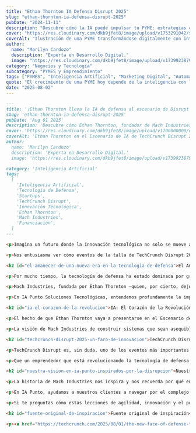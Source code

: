 ```yaml
---
title: "Ethan Thornton IA Defensa Disrupt 2025"
slug: "ethan-thornton-ia-defensa-disrupt-2025"
pubDate: "2024-11-11"
description: "Descubre cómo la IA puede impulsar tu PYME: estrategias concretas de marketing, automatización y datos para aumentar ventas."
cover: "https://res.cloudinary.com/dkb9jfet8/image/upload/v1753291042/small-business_kk56r6.jpg"
coverAlt: "Ilustración de una PYME transformándose digitalmente con inteligencia artificial."
author:
  name: "Marilyn Cardozo"
  description: "Experta en Desarrollo Digital."
  image: "https://res.cloudinary.com/dkb9jfet8/image/upload/v1739923879/marilyn_s2mi4a.png"
category: "Negocios y Tecnología"
subcategory: "PYMES y Emprendimiento"
tags: ["PYMES", "Inteligencia Artificial", "Marketing Digital", "Automatización", "Ventas"]
quote: "El crecimiento de una PYME hoy depende de la inteligencia con la que se aplican datos, IA y estrategia. — Sergio Rondón"
date: "2025-08-02"
---
```



```markdown
---
title: '¡Ethan Thornton lleva la IA de defensa al escenario de Disrupt 2025!'
slug: 'ethan-thornton-ia-defensa-disrupt-2025'
pubDate: 'Aug 01 2025'
description: 'Descubre cómo Ethan Thornton, fundador de Mach Industries, lidera la revolución de la tecnología de defensa con IA, presentando su visión disruptiva en TechCrunch Disrupt 2025 y transformando un sector tradicional.'
cover: 'https://res.cloudinary.com/dkb9jfet8/image/upload/v1700000000/default_ai_defense.png'
coverAlt: 'Ethan Thornton en el Escenario de IA de TechCrunch Disrupt 2025'
author:
  name: 'Marilyn Cardozo'
  description: 'Experta en Desarrollo Digital.'
  image: 'https://res.cloudinary.com/dkb9jfet8/image/upload/v1739923879/marilyn_s2mi4a.png'
category: 'Inteligencia Artificial'
tags:
  [
    'Inteligencia Artificial',
    'Tecnología de Defensa',
    'Startups',
    'TechCrunch Disrupt',
    'Innovación Tecnológica',
    'Ethan Thornton',
    'Mach Industries',
    'Financiación',
  ]
---

<p>Imagina un futuro donde la innovación tecnológica no solo se mueve a la velocidad de la luz, sino que redefine por completo sectores que siempre hemos considerado tradicionales. Eso es precisamente lo que está sucediendo en el ámbito de la tecnología de defensa, un campo que quizás no siempre asociamos con startups ágiles y disruptivas. Pero prepárense, porque la cara de esta industria está cambiando, y figuras como Ethan Thornton, el joven visionario detrás de Mach Industries, están liderando la carga.</p>

<p>Nos entusiasma ver cómo eventos de la talla de TechCrunch Disrupt 2025 están abriendo sus puertas a estas nuevas voces, invitando a Thornton al prestigioso Escenario de IA. Esto no es solo una noticia sobre un evento tecnológico; es una señal clara de los vientos de cambio que soplan en el mundo de la tecnología, y de cómo la inteligencia artificial se está convirtiendo en el motor de transformaciones inesperadas.</p>

<h2 id="el-amanecer-de-una-nueva-era-en-la-tecnologia-de-defensa">El Amanecer de una Nueva Era en la Tecnología de Defensa</h2>

<p>Por mucho tiempo, la tecnología de defensa ha estado dominada por grandes contratistas, empresas con décadas de experiencia, procesos lentos y, a menudo, costos exorbitantes. Pero, ¿qué pasa si la agilidad, la eficiencia y la innovación impulsada por startups pueden ofrecer soluciones más rápidas y asequibles? Aquí es donde entra en juego el "nuevo rostro" de la tecnología de defensa.</p>

<p>Mach Industries, fundada por Ethan Thornton —quien, por cierto, dejó el MIT para perseguir esta visión—, es un ejemplo brillante de esta nueva ola. Su enfoque no es el de construir un avión de combate que cueste miles de millones de dólares, sino el de desarrollar soluciones modulares, de bajo costo y, crucialmente, habilitadas por la IA. Piensen en drones, cohetes y municiones que pueden producirse rápidamente y a gran escala, transformando la ecuación de lo que es posible en el campo de la defensa. Su capacidad para recaudar 79 millones de dólares en financiación es una clara señal de la confianza que los inversores tienen en este modelo disruptivo.</p>

<p>En IA Punto Soluciones Tecnológicas, entendemos profundamente la importancia de esta agilidad y la capacidad de pivotar rápidamente que caracteriza a las startups. Es una filosofía que aplicamos a nuestras propias soluciones y al acompañamiento que ofrecemos a nuestros clientes. La clave está en no quedarse anclado en lo que siempre se ha hecho, sino en mirar hacia adelante, aprovechando cada avance para crear valor.</p>

<h2 id="ia-el-corazon-de-la-revolucion">IA: El Corazón de la Revolución</h2>

<p>El hecho de que Ethan Thornton vaya a presentarse en el Escenario de IA de TechCrunch Disrupt 2025 no es una coincidencia. La inteligencia artificial no es solo una herramienta, es el cerebro detrás de la próxima generación de sistemas de defensa, y de muchísimas otras innovaciones en todos los sectores. Desde la optimización de rutas para drones hasta la mejora en la toma de decisiones en entornos complejos, la IA permite que estas nuevas tecnologías sean más inteligentes, autónomas y eficientes.</p>

<p>La visión de Mach Industries de construir sistemas que sean asequibles y “desechables” suena contraintuitiva para algunos, pero en realidad es una estrategia brillante impulsada por la IA. Permite una mayor experimentación, una implementación más rápida y una adaptación constante a las necesidades cambiantes. Esta mentalidad de "iterar y mejorar rápidamente" es algo que en IA Punto valoramos enormemente y promovemos entre nuestros colaboradores y clientes. Creemos firmemente que la implementación estratégica de la inteligencia artificial puede desbloquear un potencial inmenso, no solo en defensa, sino en cualquier industria que busque optimizar sus operaciones, mejorar la experiencia del cliente o descubrir nuevas oportunidades de negocio.</p>

<h2 id="techcrunch-disrupt-2025-un-faro-de-innovacion">TechCrunch Disrupt 2025: Un Faro de Innovación</h2>

<p>TechCrunch Disrupt es, sin duda, uno de los eventos más importantes del calendario tecnológico. Es el lugar donde nacen las startups del mañana, donde se presentan las ideas más audaces y donde los líderes de pensamiento comparten sus visiones. La presencia de figuras como Ethan Thornton en un escenario tan prominente subraya la creciente interconexión entre la tecnología de punta y sectores que tradicionalmente se han movido a un ritmo diferente.</p>

<p>Que un emprendedor que está revolucionando la tecnología de defensa hable en el escenario dedicado a la IA, es un testimonio de cómo la innovación no tiene límites geográficos ni sectoriales. Es una inspiración para todos nosotros en IA Punto, y para cualquier empresa que aspire a liderar en su nicho. Demuestra que con la mentalidad correcta y las herramientas adecuadas, como las que ofrecemos desde IA Punto Soluciones Tecnológicas, se pueden lograr transformaciones significativas en cualquier ámbito.</p>

<h2 id="nuestra-vision-en-ia-punto-inspirados-por-la-disrupcion">Nuestra Visión en IA Punto: Inspirados por la Disrupción</h2>

<p>La historia de Mach Industries nos inspira y nos recuerda por qué en IA Punto Soluciones Tecnológicas estamos tan apasionados por lo que hacemos. No se trata solo de construir tecnología, sino de reimaginar cómo las empresas y los sectores pueden operar de manera más inteligente, rápida y eficiente. Aunque no estamos en el negocio de la tecnología de defensa, la filosofía de agilidad, la adopción de IA y la búsqueda constante de soluciones innovadoras son el núcleo de lo que ofrecemos.</p>

<p>En IA Punto, ayudamos a nuestros clientes a navegar por el complejo panorama tecnológico, aplicando principios de diseño ágil, desarrollo eficiente y, por supuesto, integrando soluciones de inteligencia artificial que realmente marquen la diferencia. Ya sea que necesites optimizar procesos internos, mejorar la interacción con tus clientes o desarrollar nuevos productos digitales, el espíritu de disrupción y la búsqueda de la eficiencia que vemos en empresas como Mach Industries son los mismos principios que guían nuestro trabajo.</p>

<p>Si te preguntas cómo estas lecciones de agilidad, innovación y el poder de la IA pueden aplicarse a tu propio negocio, ya sea que estés en finanzas, comercio electrónico, manufactura o cualquier otro campo, ahí es donde entra IA Punto. Estamos aquí para ayudarte a transformar tus ideas en soluciones tangibles, aprovechando las últimas herramientas y metodologías, y siempre con un enfoque cálido y cercano. El futuro está aquí, y en IA Punto estamos listos para acompañarte en ese viaje.</p>

<h2 id="fuente-original-de-inspiracion">Fuente original de inspiración</h2>

<p><a href="https://techcrunch.com/2025/08/01/the-new-face-of-defense-tech-takes-the-ai-stage-at-techcrunch-disrupt-2025/" target="_blank" rel="noopener noreferrer">TechCrunch: The new face of defense tech takes the AI stage at TechCrunch Disrupt 2025</a></p>
```